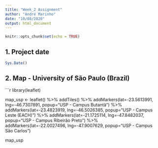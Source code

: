 ```yaml
---
title: "Week_2 Assignment"
author: "André Marinho"
date: "10/08/2020"
output: html_document
---
```


```r
knitr::opts_chunk$set(echo = TRUE)
```

## 1. Project date

```r
Sys.Date()
```

## 2. Map - University of São Paulo (Brazil)

```r
library(leaflet)

map_usp <- leaflet() %>%
  addTiles() %>%
  addMarkers(lat=-23.5613991, lng=-46.7307891, popup="USP - Campus Butantã") %>%
  addMarkers(lat=-23.4823919, lng=-46.5026385, popup="USP - Campus Leste (EACH)") %>%
  addMarkers(lat=-21.1725114, lng=-47.8482037, popup="USP - Campus Ribeirão Preto") %>%
  addMarkers(lat=-22.0027496, lng=-47.9007629, popup="USP - Campus São Carlos")

map_usp        
